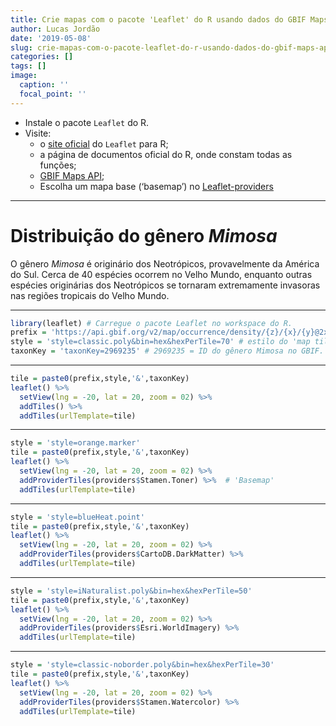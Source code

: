 ```yaml
---
title: Crie mapas com o pacote 'Leaflet' do R usando dados do GBIF Maps API
author: Lucas Jordão
date: '2019-05-08'
slug: crie-mapas-com-o-pacote-leaflet-do-r-usando-dados-do-gbif-maps-api
categories: []
tags: []
image:
  caption: ''
  focal_point: ''
---
```


- Instale o pacote `Leaflet` do R.
- Visite:
  - o [site oficial](https://rstudio.github.io/leaflet/) do `Leaflet` para R;
  - a página de documentos oficial do R, onde constam todas as funções;
  - [GBIF Maps API](https://www.gbif.org/developer/maps);
  - Escolha um mapa base ('basemap') no [Leaflet-providers](http://leaflet-extras.github.io/leaflet-providers/preview/)

---

# **Distribuição do gênero *Mimosa***
O gênero *Mimosa* é originário dos Neotrópicos, provavelmente da América do Sul. Cerca de 40 espécies ocorrem no Velho Mundo, enquanto outras espécies originárias dos Neotrópicos se tornaram extremamente invasoras nas regiões tropicais do Velho Mundo.

---

```r
library(leaflet) # Carregue o pacote Leaflet no workspace do R.
prefix = 'https://api.gbif.org/v2/map/occurrence/density/{z}/{x}/{y}@2x.png?' # URL para obtenção do 'map tile' da ocorrência das espécies.
style = 'style=classic.poly&bin=hex&hexPerTile=70' # estilo do 'map tiles' do GBIF e argumentos para configuração das ocorrências.
taxonKey = 'taxonKey=2969235' # 2969235 = ID do gênero Mimosa no GBIF.
```

---

```r
tile = paste0(prefix,style,'&',taxonKey)
leaflet() %>%
  setView(lng = -20, lat = 20, zoom = 02) %>%
  addTiles() %>%  
  addTiles(urlTemplate=tile)
```

---

```r
style = 'style=orange.marker'
tile = paste0(prefix,style,'&',taxonKey)
leaflet() %>%
  setView(lng = -20, lat = 20, zoom = 02) %>%
  addProviderTiles(providers$Stamen.Toner) %>%  # 'Basemap'
  addTiles(urlTemplate=tile)
```

---

```r
style = 'style=blueHeat.point'
tile = paste0(prefix,style,'&',taxonKey)
leaflet() %>%
  setView(lng = -20, lat = 20, zoom = 02) %>%
  addProviderTiles(providers$CartoDB.DarkMatter) %>%  
  addTiles(urlTemplate=tile)
```

---

```r
style = 'style=iNaturalist.poly&bin=hex&hexPerTile=50'
tile = paste0(prefix,style,'&',taxonKey)
leaflet() %>%
  setView(lng = -20, lat = 20, zoom = 02) %>%
  addProviderTiles(providers$Esri.WorldImagery) %>%  
  addTiles(urlTemplate=tile)
```

---

```r
style = 'style=classic-noborder.poly&bin=hex&hexPerTile=30'
tile = paste0(prefix,style,'&',taxonKey)
leaflet() %>%
  setView(lng = -20, lat = 20, zoom = 02) %>%
  addProviderTiles(providers$Stamen.Watercolor) %>%  
  addTiles(urlTemplate=tile)
```